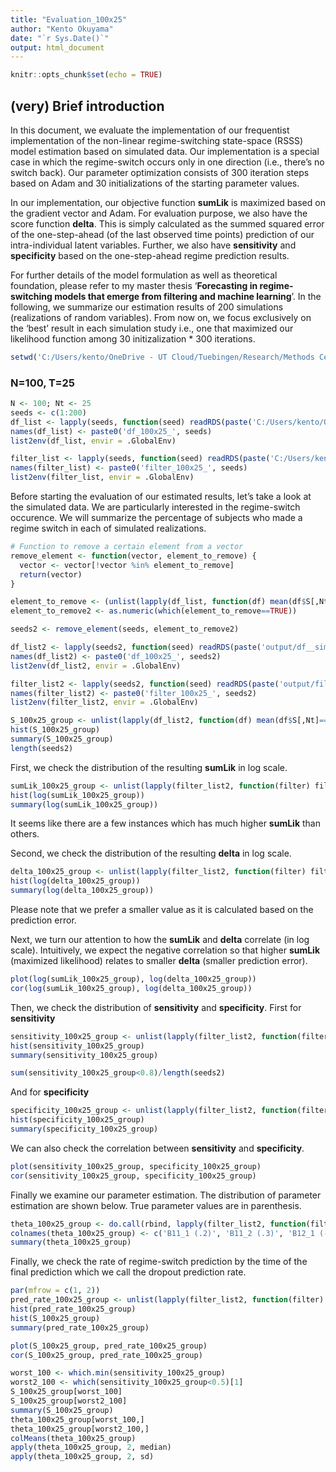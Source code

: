 ```yaml
---
title: "Evaluation_100x25"
author: "Kento Okuyama"
date: "`r Sys.Date()`"
output: html_document
---
```


```r
knitr::opts_chunk$set(echo = TRUE)
```

## (very) Brief introduction

In this document, we evaluate the implementation of our frequentist implementation of the non-linear regime-switching state-space (RSSS) model estimation based on simulated data. Our implementation is a special case in which the regime-switch occurs only in one direction (i.e., there's no switch back). Our parameter optimization consists of 300 iteration steps based on Adam and  30 initializations of the starting parameter values.

In our implementation, our objective function **sumLik** is maximized based on the gradient vector and Adam. For evaluation purpose, we also have the score function **delta**. This is simply calculated as the summed squared error of the one-step-ahead (of the last observed time points) prediction of our intra-individual latent variables. Further, we also have **sensitivity** and **specificity** based on the one-step-ahead regime prediction results. 

For further details of the model formulation as well as theoretical foundation, please refer to my master thesis '**Forecasting in regime-switching models that emerge from filtering and machine learning**'. In the following, we summarize our estimation results of 200 simulations (realizations of random variables). From now on, we focus exclusively on the 'best' result in each simulation study i.e., one that maximized our likelihood function among 30 initizalization * 300 iterations. 

```r
setwd('C:/Users/kento/OneDrive - UT Cloud/Tuebingen/Research/Methods Center/Regime_Switching/Simulation/202311301300')
```

### N=100, T=25

```r
N <- 100; Nt <- 25
seeds <- c(1:200)
df_list <- lapply(seeds, function(seed) readRDS(paste('C:/Users/kento/OneDrive - UT Cloud/Tuebingen/Research/Methods Center/Regime_Switching/Simulation/202311301300/output/df__sim_', seed, '_N_', N, '_T_', Nt, '_O1_6_O2_3_L1_2.RDS', sep='')))
names(df_list) <- paste0('df_100x25_', seeds)
list2env(df_list, envir = .GlobalEnv)

filter_list <- lapply(seeds, function(seed) readRDS(paste('C:/Users/kento/OneDrive - UT Cloud/Tuebingen/Research/Methods Center/Regime_Switching/Simulation/202311301300/output/filter__sim_', seed, '_N_', N, '_T_', Nt, '_O1_6_O2_3_L1_2.RDS', sep='')))
names(filter_list) <- paste0('filter_100x25_', seeds)
list2env(filter_list, envir = .GlobalEnv)
```

Before starting the evaluation of our estimated results, let's take a look at the simulated data. We are particularly interested in the regime-switch occurence. We will summarize the percentage of subjects who made a regime switch in each of simulated realizations.

```r
# Function to remove a certain element from a vector
remove_element <- function(vector, element_to_remove) {
  vector <- vector[!vector %in% element_to_remove]
  return(vector)
}

element_to_remove <- (unlist(lapply(df_list, function(df) mean(df$S[,Nt]==2))) < .1 + unlist(lapply(filter_list, function(filter) (filter$output_best$TP + filter$output_best$FP) / N) < 0.15)) > 0
element_to_remove2 <- as.numeric(which(element_to_remove==TRUE))

seeds2 <- remove_element(seeds, element_to_remove2)

df_list2 <- lapply(seeds2, function(seed) readRDS(paste('output/df__sim_', seed, '_N_', N, '_T_', Nt, '_O1_6_O2_3_L1_2.RDS', sep='')))
names(df_list2) <- paste0('df_100x25_', seeds2)
list2env(df_list2, envir = .GlobalEnv)

filter_list2 <- lapply(seeds2, function(seed) readRDS(paste('output/filter__sim_', seed, '_N_', N, '_T_', Nt, '_O1_6_O2_3_L1_2.RDS', sep='')))
names(filter_list2) <- paste0('filter_100x25_', seeds2)
list2env(filter_list2, envir = .GlobalEnv)

S_100x25_group <- unlist(lapply(df_list2, function(df) mean(df$S[,Nt]==2)))
hist(S_100x25_group)
summary(S_100x25_group)
length(seeds2)
```

First, we check the distribution of the resulting **sumLik** in log scale.

```r
sumLik_100x25_group <- unlist(lapply(filter_list2, function(filter) filter$sumLik_best_NT))
hist(log(sumLik_100x25_group))
summary(log(sumLik_100x25_group))
```
It seems like there are a few instances which has much higher **sumLik** than others.

Second, we check the distribution of the resulting **delta** in log scale.

```r
delta_100x25_group <- unlist(lapply(filter_list2, function(filter) filter$delta_N))
hist(log(delta_100x25_group))
summary(log(delta_100x25_group))
```

Please note that we prefer a smaller value as it is calculated based on the prediction error.

Next, we turn our attention to how the **sumLik** and **delta** correlate (in log scale). Intuitively, we expect the negative correlation so that higher **sumLik** (maximized likelihood) relates to smaller **delta** (smaller prediction error).

```r
plot(log(sumLik_100x25_group), log(delta_100x25_group))
cor(log(sumLik_100x25_group), log(delta_100x25_group))
```

Then, we check the distribution of **sensitivity** and **specificity**. First for **sensitivity**

```r
sensitivity_100x25_group <- unlist(lapply(filter_list2, function(filter) filter$output_best$sensitivity))
hist(sensitivity_100x25_group)
summary(sensitivity_100x25_group)
```

```r
sum(sensitivity_100x25_group<0.8)/length(seeds2)
```

And for **specificity**

```r
specificity_100x25_group <- unlist(lapply(filter_list2, function(filter) filter$output_best$specificity))
hist(specificity_100x25_group)
summary(specificity_100x25_group)
```

We can also check the correlation between **sensitivity** and **specificity**.

```r
plot(sensitivity_100x25_group, specificity_100x25_group)
cor(sensitivity_100x25_group, specificity_100x25_group)
```

Finally we examine our parameter estimation. The distribution of parameter estimation are shown below. True parameter values are in parenthesis.

```r
theta_100x25_group <- do.call(rbind, lapply(filter_list2, function(filter) filter$theta_best))
colnames(theta_100x25_group) <- c('B11_1 (.2)', 'B11_2 (.3)', 'B12_1 (-.1)', 'B12_2 (-.2)', 'B21d_1 (.8)', 'B21d_2 (.8)', 'B22d_1 (.4)', 'B22d_2 (.4)', 'B31_1 (.1)', 'B31_2 (.1)', 'B32_1 (-.1)', 'B32_2 (-.1)', 'Lmdd_1 (1)', 'Lmdd_2 (0)', 'Lmdd_3 (.4)', 'Lmdd_4 (0)', 'Lmdd_5 (.8)', 'Lmdd_6 (0)', 'Lmdd_7 (0)', 'Lmdd_8 (1)', 'Lmdd_9 (0)', 'Lmdd_10 (.5)', 'Lmdd_11 (0)', 'Lmdd_12 (1.2)', 'Qd_1 (.2)', 'Qd_2 (.2)', 'Rd_1 (.3)', 'Rd_2 (.3)', 'Rd_3 (.3)', 'Rd_4 (.3)', 'Rd_5 (.3)', 'Rd_6 (.3)', 'gamma1 (3.5)', 'gamma2_1 (1)', 'gamma2_2 (1)')
summary(theta_100x25_group)
```

Finally, we check the rate of regime-switch prediction by the time of the final prediction which we call the dropout prediction rate.

```r
par(mfrow = c(1, 2))
pred_rate_100x25_group <- unlist(lapply(filter_list2, function(filter) (filter$output_best$TP + filter$output_best$FP) / N))
hist(pred_rate_100x25_group)
hist(S_100x25_group)
summary(pred_rate_100x25_group)
```

```r
plot(S_100x25_group, pred_rate_100x25_group)
cor(S_100x25_group, pred_rate_100x25_group)
```

```r
worst_100 <- which.min(sensitivity_100x25_group)
worst2_100 <- which(sensitivity_100x25_group<0.5)[1]
S_100x25_group[worst_100]
S_100x25_group[worst2_100]
summary(S_100x25_group)
theta_100x25_group[worst_100,]
theta_100x25_group[worst2_100,]
colMeans(theta_100x25_group)
apply(theta_100x25_group, 2, median)
apply(theta_100x25_group, 2, sd)
```

